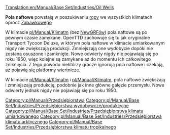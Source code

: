 [[Translation:en/Manual/Base Set/Industries/Oil Wells]]

{{pl/Manual/Base Set/Industries/Przedsiębiorstwa|image=en/Manual/Base Set/Industries/Oilwells.png
|name=Pole naftowe
|climates=[[pl/Manual/Klimat]], [[pl/Manual/Klimat]], [[pl/Manual/Klimat]].
|accepts=Nic
|produces=[[pl/Manual/Base Set/Cargos/Ropa|Ropa]]
}}

'''Pola naftowe''' powstają w poszukiwaniu [[pl/Manual/Base Set/Cargos/Ropa|ropy]] we wszystkich klimatach oprócz [[pl/Zabawkowy|Zabawkowego]]

W klimacie [[pl/Manual/Klimat]]m (bez [[pl/NewGRF|NewGRFów]]) pola naftowe są po pewnym czasie zamykane. OpenTTD zachowuje się tu jak oryginalne Transport Tycoon Deluxe, w którym pola naftowe w klimacie umiarkowanym nigdy nie zwiększają produkcji. Zmniejszają one wydobycie dopóki nie zostaną osuszone i zamknięte. Nowe odwierty nigdy nie pojawiają się po roku 1950, więc kolejne są zamykane aż do momentu ich całkowitego zniknięcia. Z tego powodu niektórzy gracze ignorują pola naftowe i czekają, aż pojawią się platformy wiertnicze.

W klimacie [[pl/Manual/Klimat]]m i [[pl/Manual/Klimat]]m, pola naftowe zwiększają i zmniejszają produkcję, podobnie jak inne główne gałęzie przemysłu. Nowe odwierty jednak nigdy nie pojawiają się po roku 1950.

{{pl/Manual/Base Set/Industries/Navbox Industries}}

[[Category:pl/Manual/Przedsiębiorstwa]]
[[Category:pl/Manual/Base Set/Industries/Przedsiębiorstwa wydobywcze/produkcyjne]]
[[Category:pl/Manual/Base Set/Industries/Przedsiębiorstwa klimatu umiarkowanego]]
[[Category:pl/Manual/Base Set/Industries/Przedsiębiorstwa klimatu arktycznego]]
[[Category:pl/Manual/Base Set/Industries/Przedsiębiorstwa klimatu tropikalnego]]